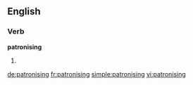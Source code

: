 ==English==

===Verb===
'''patronising'''

# {{present participle of|[[patronise]]}}

[[de:patronising]]
[[fr:patronising]]
[[simple:patronising]]
[[vi:patronising]]